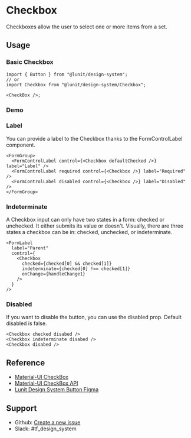 

<Meta name="CheckBox Docs" of={BasicCheckBox} />

# Checkbox

Checkboxes allow the user to select one or more items from a set.

## Usage

### Basic Checkbox

```tsx
import { Button } from "@lunit/design-system";
// or
import Checkbox from "@lunit/design-system/Checkbox";

<CheckBox />;
```

### Demo

<Canvas of={BasicCheckBox.BasicCheckbox} sourceState="none" />

<Controls />

### Label

You can provide a label to the Checkbox thanks to the FormControlLabel component.

<Canvas of={BasicCheckBox.Label} sourceState="none" />

```tsx
<FormGroup>
  <FormControlLabel control={<Checkbox defaultChecked />} label="Label" />
  <FormControlLabel required control={<Checkbox />} label="Required" />
  <FormControlLabel disabled control={<Checkbox />} label="Disabled" />
</FormGroup>
```

<Controls />

### Indeterminate

A Checkbox input can only have two states in a form: checked or unchecked. It either submits its value or doesn't. Visually, there are three states a checkbox can be in: checked, unchecked, or indeterminate.

<Canvas of={BasicCheckBox.Indeterminate} sourceState="none" />

```tsx
<FormLabel
  label="Parent"
  control={
    <Checkbox
      checked={checked[0] && checked[1]}
      indeterminate={checked[0] !== checked[1]}
      onChange={handleChange1}
    />
  }
/>
```

### Disabled

If you want to disable the button, you can use the disabled prop.
Default disabled is false.

<Canvas of={BasicCheckBox.Disabled} sourceState="none" />

```tsx
<Checkbox checked disabed />
<Checkbox indeterminate disabed />
<Checkbox disabed />
```

## Reference

- [Material-UI CheckBox](https://mui.com/material-ui/react-checkbox/)
- [Material-UI CheckBox API](https://mui.com/material-ui/api/checkbox/)
- [Lunit Design System Button Figma](https://www.figma.com/file/BSdRUpEPp7XiJ9YnEqpf6F/1.0.0_Components?type=design&node-id=1923-6820&mode=design&t=0BjGJV6Ef9WjfuCD-0)

## Support

- Github: [Create a new issue](https://github.com/lunit-io/design-system/issues/new)
- Slack: #tf_design_system
